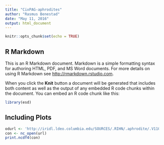 ```yaml
---
title: "CixPAG-aphrodites"
author: "Rasmus Benestad"
date: "May 11, 2016"
output: html_document
---
```


```r
knitr::opts_chunk$set(echo = TRUE)
```

## R Markdown

This is an R Markdown document. Markdown is a simple formatting syntax for authoring HTML, PDF, and MS Word documents. For more details on using R Markdown see <http://rmarkdown.rstudio.com>.

When you click the **Knit** button a document will be generated that includes both content as well as the output of any embedded R code chunks within the document. You can embed an R code chunk like this:

```r
library(esd)
```

## Including Plots

```r
odurl <- 'http://iridl.ldeo.columbia.edu/SOURCES/.RIHN/.aphrodite/.V1101/.APHRO_MA_050deg/.precip/dods'
con <- nc_open(url)
print.ncdf4(con)
```

